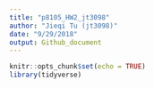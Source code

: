 ```yaml
---
title: "p8105_HW2_jt3098"
author: "Jieqi Tu (jt3098)"
date: "9/29/2018"
output: Github_document
---
```


```r
knitr::opts_chunk$set(echo = TRUE)
library(tidyverse)
```
